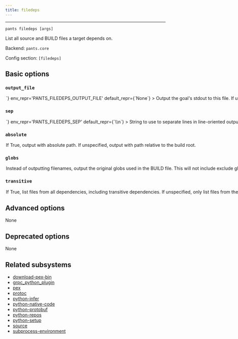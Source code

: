 ```yaml
---
title: filedeps
---
```



---

```
pants filedeps [args]
```

List all source and BUILD files a target depends on.

Backend: <span className="color--primary">`pants.core`</span>

Config section: <span className="color--primary">`[filedeps]`</span>

<span className={styles.options}>

## Basic options

### `output_file`

<Option
  cli_repr={`--filedeps-output-file=<path>`}
  env_repr='PANTS_FILEDEPS_OUTPUT_FILE'
  default_repr={`None`}
>

Output the goal&#x27;s stdout to this file. If unspecified, outputs to stdout.

</Option>

### `sep`

<Option
  cli_repr={`--filedeps-sep=<separator>`}
  env_repr='PANTS_FILEDEPS_SEP'
  default_repr={`\\n`}
>

String to use to separate lines in line-oriented output.

</Option>

### `absolute`

<Option
  cli_repr={`--[no-]filedeps-absolute`}
  env_repr='PANTS_FILEDEPS_ABSOLUTE'
  default_repr={`False`}
>

If True, output with absolute path. If unspecified, output with path relative to the build root.

</Option>

### `globs`

<Option
  cli_repr={`--[no-]filedeps-globs`}
  env_repr='PANTS_FILEDEPS_GLOBS'
  default_repr={`False`}
>

Instead of outputting filenames, output the original globs used in the BUILD file. This will not include exclude globs (i.e. globs that start with `!`).

</Option>

### `transitive`

<Option
  cli_repr={`--[no-]filedeps-transitive`}
  env_repr='PANTS_FILEDEPS_TRANSITIVE'
  default_repr={`False`}
>

If True, list files from all dependencies, including transitive dependencies. If unspecified, only list files from the target.

</Option>

## Advanced options

None

## Deprecated options

None

## Related subsystems

- [download-pex-bin](../subsystems/download-pex-bin.mdx)
- [grpc_python_plugin](../subsystems/grpc_python_plugin.mdx)
- [pex](../subsystems/pex.mdx)
- [protoc](../subsystems/protoc.mdx)
- [python-infer](../subsystems/python-infer.mdx)
- [python-native-code](../subsystems/python-native-code.mdx)
- [python-protobuf](../subsystems/python-protobuf.mdx)
- [python-repos](../subsystems/python-repos.mdx)
- [python-setup](../subsystems/python-setup.mdx)
- [source](../subsystems/source.mdx)
- [subprocess-environment](../subsystems/subprocess-environment.mdx)

</span>
